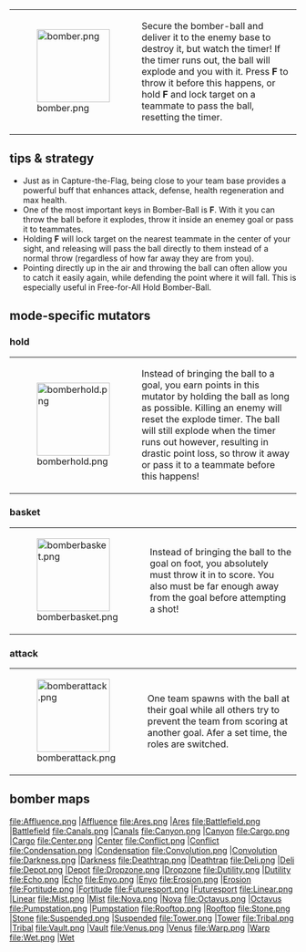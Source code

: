 {|
|[[File:bomber.png|128px]]
|Secure the bomber-ball and deliver it to the enemy base to destroy it, but watch the timer! If the timer runs out, the ball will explode and you with it. Press '''F''' to throw it before this happens, or hold '''F''' and lock target on a teammate to pass the ball, resetting the timer.
|}

==tips & strategy==
* Just as in Capture-the-Flag, being close to your team base provides a powerful buff that enhances attack, defense, health regeneration and max health.
* One of the most important keys in Bomber-Ball is '''F'''. With it you can throw the ball before it explodes, throw it inside an enemey goal or pass it to teammates.
* Holding '''F''' will lock target on the nearest teammate in the center of your sight, and releasing will pass the ball directly to them instead of a normal throw (regardless of how far away they are from you).
* Pointing directly up in the air and throwing the ball can often allow you to catch it easily again, while defending the point where it will fall. This is especially useful in Free-for-All Hold Bomber-Ball.

==mode-specific mutators==

===hold===
{|
|[[File:bomberhold.png|128px]]
|Instead of bringing the ball to a goal, you earn points in this mutator by holding the ball as long as
possible. Killing an enemy will reset the explode timer. The ball will still explode when the timer runs
out however, resulting in drastic point loss, so throw it away or pass it to a teammate before this happens!
|}

===basket===
{|
|[[File:bomberbasket.png|128px]]
|Instead of bringing the ball to the goal on foot, you absolutely must throw it in to score.
You also must be far enough away from the goal before attempting a shot!
|}

===attack===
{|
|[[File:bomberattack.png|128px]]
|One team spawns with the ball at their goal while all others try to prevent the
team from scoring at another goal. Afer a set time, the roles are switched.
|}

==bomber maps==
<gallery>
file:Affluence.png |[[Map_Affluence|Affluence]]
file:Ares.png |[[Map_Ares|Ares]]
file:Battlefield.png |[[Map_Battlefield|Battlefield]]
file:Canals.png |[[Map_Canals|Canals]]
file:Canyon.png |[[Map_Canyon|Canyon]]
file:Cargo.png |[[Map_Cargo|Cargo]]
file:Center.png |[[Map_Center|Center]]
file:Conflict.png |[[Map_Conflict|Conflict]]
file:Condensation.png |[[Map_Condensation|Condensation]]
file:Convolution.png |[[Map_Convolution|Convolution]]
file:Darkness.png |[[Map_Darkness|Darkness]]
file:Deathtrap.png |[[Map_Deathtrap|Deathtrap]]
file:Deli.png |[[Map_Deli|Deli]]
file:Depot.png |[[Map_Depot|Depot]]
file:Dropzone.png |[[Map_Dropzone|Dropzone]]
file:Dutility.png |[[Map_Dutility|Dutility]]
file:Echo.png |[[Map_Echo|Echo]]
file:Enyo.png |[[Map_Enyo|Enyo]]
file:Erosion.png |[[Map_Erosion|Erosion]]
file:Fortitude.png |[[Map_Fortitude|Fortitude]]
file:Futuresport.png |[[Map_Futuresport|Futuresport]]
file:Linear.png |[[Map_Linear|Linear]]
file:Mist.png |[[Map_Mist|Mist]]
file:Nova.png |[[Map_Nova|Nova]]
file:Octavus.png |[[Map_Octavus|Octavus]]
file:Pumpstation.png |[[Map_Pumpstation|Pumpstation]]
file:Rooftop.png |[[Map_Rooftop|Rooftop]]
file:Stone.png |[[Map_Stone|Stone]]
file:Suspended.png |[[Map_Suspended|Suspended]]
file:Tower.png |[[Map_Tower|Tower]]
file:Tribal.png |[[Map_Tribal|Tribal]]
file:Vault.png |[[Map_Vault|Vault]]
file:Venus.png |[[Map_Venus|Venus]]
file:Warp.png |[[Map_Warp|Warp]]
file:Wet.png |[[Map_Wet|Wet]]
</gallery>


{{Modes}}